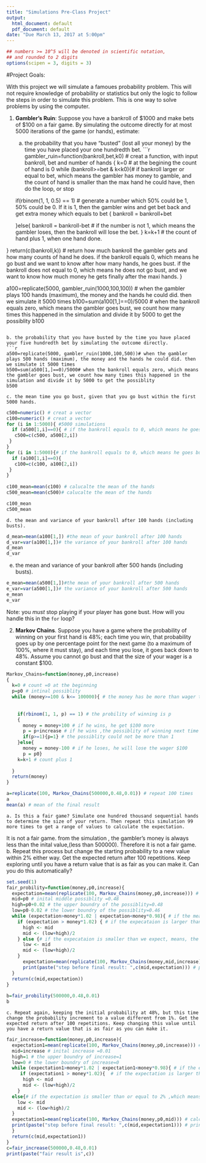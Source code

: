 ---
title: "Simulations Pre-Class Project"
output:
  html_document: default
  pdf_document: default
date: "Due March 13, 2017 at 5:00pm"
---

<style type="text/css">
.table {

    width: 80%;
    margin-left:10%; 
    margin-right:10%;
}
</style>
```{r,setup, echo=FALSE, cache=TRUE}
## numbers >= 10^5 will be denoted in scientific notation,
## and rounded to 2 digits
options(scipen = 3, digits = 3)
```




#Project Goals:


With this project we will simulate a famoues probability problem. This will not require knowledge of probability or statistics but only the logic to follow the steps in order to simulate this problem. This is one way to solve problems by using the computer. 

 1. **Gambler's Ruin**: Suppose you have a bankroll of $1000 and make bets of $100 on a fair game. By simulating the outcome directly for at most 5000 iterations of the game (or hands), estimate:
    a. the probability that you have "busted" (lost all your money) by the time you have placed your one hundredth bet. 
```{r}

gambler_ruin=function(bankroll,bet,k0) # creat a function, with input bankroll, bet and number of hands
{ 
  k=0 # at the begining the count of hand is 0
  while (bankroll>=bet & k<k0){# if bankroll larger or equal to bet, which means the gambler has money to gamble, and the count of hand is smaller than the max hand he could have, then do the loop, or stop
   
    if(rbinom(1, 1, 0.5) == 1) # generate a number which 50% could be 1, 50% could be 0. If it is 1, then the gambler wins and get bet back and get extra money which equals to bet
    {
      bankroll = bankroll+bet
      
    }else{
      bankroll = bankroll-bet # if the number is not 1, which means the gambler loses, then the bankroll will lose the bet.
      }
    k=k+1 # the count of hand plus 1, when one hand done.
    
  
  }
  return(c(bankroll,k)) # return how much bankroll the gambler gets and how many counts of hand he does. if the bankroll equals 0, which means he go bust and we want to know after how many hands, he goes bust. if the bankroll does not equal to 0, which means he does not go bust, and we want to know how much money he gets finally after the maxi hands.
}

a100=replicate(5000, gambler_ruin(1000,100,100)) # when the gambler plays 100 hands (maximum), the money and the hands he could did. then we simulate it 5000 times
b100=sum(a100[1,]==0)/5000 # when the bankroll equals zero, which means the gambler goes bust, we count how many times this happened in the simulation and divide it by 5000 to get the possiblity
b100

```

b. the probability that you have busted by the time you have placed your five hundredth bet by simulating the outcome directly. 
```{r}
a500=replicate(5000, gambler_ruin(1000,100,500))# when the gambler plays 500 hands (maximum), the money and the hands he could did. then we simulate it 5000 times
b500=sum(a500[1,]==0)/5000# when the bankroll equals zero, which means the gambler goes bust, we count how many times this happened in the simulation and divide it by 5000 to get the possiblity
b500
```    
    c. the mean time you go bust, given that you go bust within the first 5000 hands.
```{r}
c500=numeric() # creat a vector 
c100=numeric() # creat a vector
for (i in 1:5000){ #5000 simulations
  if (a500[1,i]==0){ # if the bankroll equals to 0, which means he goes bust, then add the hands, he did to a the vector
   c500=c(c500, a500[2,i])
 }
}
for (i in 1:5000){# if the bankroll equals to 0, which means he goes bust, then add the hands, he did to a the vector
  if (a100[1,i]==0){
   c100=c(c100, a100[2,i])
 }
}
 
c100_mean=mean(c100) # calucalte the mean of the hands
c500_mean=mean(c500)# calucalte the mean of the hands

c100_mean
c500_mean

```
    
    d. the mean and variance of your bankroll after 100 hands (including busts).
   
```{r}

d_mean=mean(a100[1,]) #the mean of your bankroll after 100 hands
d_var=var(a100[1,])# the variance of your bankroll after 100 hands
d_mean
d_var
```     
 e. the mean and variance of your bankroll after 500 hands (including busts).
```{r}
e_mean=mean(a500[1,])#the mean of your bankroll after 500 hands
e_var=var(a500[1,])# the variance of your bankroll after 500 hands
e_mean
e_var
```

Note: you *must* stop playing if your player has gone bust. How will you handle this in the `for` loop?



2. **Markov Chains**. Suppose you have a game where the probability of winning on your first hand is 48%; each time you win, that probability goes up by one percentage point for the next game (to a maximum of 100%, where it must stay), and each time you lose, it goes back down to 48%. Assume you cannot go bust and that the size of your wager is a constant $100.

```{r}

Markov_Chains=function(money,p0,increase)
{
  k=0 # count =0 at the beginning
  p=p0 # intinal possiblity
  while (money>=100 & k<= 100000){ # the money has be more than wager to gamble, it has to be less than 100000 hands
   
    
    if(rbinom(1, 1, p) == 1) # the probility of winning is p
    {
      money = money+100 # if he wins, he get $100 more
      p = p+increase # if he wins ,the possiblity of winning next time increases 1%
      if(p>=1){p=1} # the possiblity could not be more than 1
    }else{
      money = money-100 # if he loses, he will lose the wager $100
      p = p0}
    k=k+1 # count plus 1
  
  }
  return(money)
}

a=replicate(100, Markov_Chains(500000,0.48,0.01)) # repeat 100 times
a
mean(a) # mean of the final result
```






    a. Is this a fair game? Simulate one hundred thousand sequential hands to determine the size of your return. Then repeat this simulation 99 more times to get a range of values to calculate the expectation.
It is not a fair game. from the simulation , the gambler's money is always less than the inital value,(less than 500000). Therefore it is not a fair game.
    b. Repeat this process but change the starting probability to a new value within 2% either way. Get the expected return after 100 repetitions. Keep exploring until you have a return value that is as fair as you can make it. Can you do this automatically?
    
    
```{r}

set.seed(1)
fair_probility=function(money,p0,increase){
  expectation=mean(replicate(100, Markov_Chains(money,p0,increase))) # calulate the mean for the initial value, p0=0.48,increas=0.01
  mid=p0 # inital middle possiblity =0.48
  high=p0+0.02 # the upper boundry of the possiblity=0.48
  low=p0-0.02 # the lower boundry of the possiblity=0.46
  while (expectation>money*1.02 | expectation<money*0.98){ # if the mean value(expectaion) is outside the value we expect (0.98*money, 1.02*money), run the loop
    if (expectation > money*1.02) { # if the expecataion is larger than we expect, means, the possiblit is higher than it needs to be, than use the middle value between mid and low to be the new possiblity
      high <- mid
      mid <- (low+high)/2
    } else {# if the expecataion is smaller than we expect, means, the possiblit is lower than it needs to be, than use the middle value between mid and high to be the new possiblity
      low <- mid
      mid <- (low+high)/2
    }
      expectation=mean(replicate(100, Markov_Chains(money,mid,increase))) # run the markov_charins again to get a new expectation (mean of money) and compare it to what we expect to decide if run the loop again
      print(paste("step before final result: ",c(mid,expectation))) # print each step
  }
  return(c(mid,expectation))
}
          
b=fair_probility(500000,0.48,0.01)  
b
```
    c. Repeat again, keeping the initial probability at 48%, but this time change the probability increment to a value different from 1%. Get the expected return after 100 repetitions. Keep changing this value until you have a return value that is as fair as you can make it. 



 
 
```{r}
fair_increase=function(money,p0,increase){
  expectation1=mean(replicate(100, Markov_Chains(money,p0,increase))) # use the inital value increase =0.01 to calculate a expectation
  mid=increase # inital increase =0.01
  high=1 # the upper boundry of increase=1
  low=0 # the lower boundry of increase=0
  while (expectation1>money*1.02 | expectation1<money*0.98){ # if the expectation is outside the range, then run the loop
     if (expectation1 > money*1.02){  # if the expectation is larger than 2% ,which means the increase is higher than it needs to be, then we need a lower increase. Therefore we find the average of mid and low.
      high <- mid
      mid <- (low+high)/2
    }
  else{# if the expectation is smaller than or equal to 2% ,which means the increase is lower than it needs to be , then we need a higher increase. Therefore we find the average of mid and high.
    low <- mid
    mid <- (low+high)/2
  }
  expectation1=mean(replicate(100, Markov_Chains(money,p0,mid))) # calculate a new expectation
  print(paste("step before final result: ",c(mid,expectation1))) # print each step
  } 
  return(c(mid,expectation1)) 
}
c=fair_increase(500000,0.48,0.01)  
print(paste("fair result is",c))
```
    
    
    
    
    
    
    
